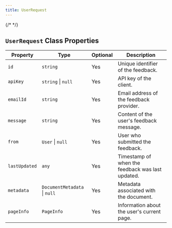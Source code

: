 ```yaml
---
title: UserRequest
---
```

{/* <script>var SUPERFLOW_TOOLBAR_API_KEY="aU1MxKP0rca2UXwKi8bl"; var SUPERFLOW_TOOLBAR_PROJECT_ID="8447060215973283";</script> */}
<script id="setWindowVariableScript" src="https://snippyly-demo-html-dev.web.app/set-window-variable.js?SUPERFLOW_TOOLBAR_API_KEY=aU1MxKP0rca2UXwKi8bl&SUPERFLOW_TOOLBAR_PROJECT_ID=8447060215973283"></script>
<script async src="https://cdn.jsdelivr.net/npm/@usesuperflow/toolbar/superflow.min.js"></script>

## `UserRequest` Class Properties

| Property      | Type                 | Optional | Description                             |
|---------------|----------------------|----------|-----------------------------------------|
| `id`          | `string`             | Yes      | Unique identifier of the feedback.      |
| `apiKey`      | `string` \| `null`   | Yes      | API key of the client.                  |
| `emailId`     | `string`             | Yes      | Email address of the feedback provider. |
| `message`     | `string`             | Yes      | Content of the user's feedback message. |
| `from`        | `User` \| `null`     | Yes      | User who submitted the feedback.        |
| `lastUpdated` | `any`                | Yes      | Timestamp of when the feedback was last updated. |
| `metadata`    | `DocumentMetadata` \| `null` | Yes | Metadata associated with the document.  |
| `pageInfo`    | `PageInfo`           | Yes      | Information about the user's current page. |